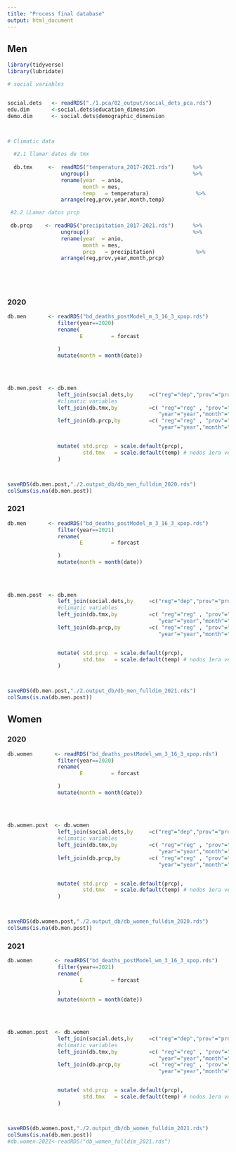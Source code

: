 ```yaml
---
title: "Process final database"
output: html_document
---
```





## Men

```r

library(tidyverse)
library(lubridate)

# social variables


social.dets   <- readRDS("./1.pca/02_output/social_dets_pca.rds") 
edu.dim       <-social.dets$education_dimension
demo.dim      <- social.dets$demographic_dimension



# Climatic data
  
  #2.1 llamar datos de tmx
  
  db.tmx     <-  readRDS("temperatura_2017-2021.rds")      %>%
                 ungroup()                                 %>% 
                 rename(year  = anio,
                        month = mes,
                        temp   = temperatura)               %>% 
                 arrange(reg,prov,year,month,temp)

 #2.2 LLamar datos prcp 
  
 db.prcp    <- readRDS("precipitation_2017-2021.rds")      %>%
                 ungroup()                                 %>% 
                 rename(year  = anio,
                        month = mes,
                        prcp   = precipitation)             %>% 
                 arrange(reg,prov,year,month,prcp)
 
 
 



```

### 2020


```r


db.men       <- readRDS("bd_deaths_postModel_m_3_16_3_xpop.rds")                      %>% 
                filter(year==2020)                                                    %>% 
                rename(
                       E         = forcast

                )                                                                     %>% 
                mutate(month = month(date))
         
  
  
  
db.men.post  <- db.men                                                               %>% 
                left_join(social.dets,by     =c("reg"="dep","prov"="prov"))          %>% 
                #climatic variables
                left_join(db.tmx,by          =c( "reg"="reg" , "prov"="prov",
                                                "year"="year","month"="month"))      %>% 
                left_join(db.prcp,by         =c( "reg"="reg" , "prov"="prov",
                                                "year"="year","month"="month"))      %>% 


                mutate( std.prcp  = scale.default(prcp),
                        std.tmx   = scale.default(temp) # nodos 1era version del modelamiento no resulto relevante
                )



saveRDS(db.men.post,"./2.output_db/db_men_fulldim_2020.rds")
colSums(is.na(db.men.post))  
```


### 2021 

```r

db.men       <- readRDS("bd_deaths_postModel_m_3_16_3_xpop.rds")                      %>% 
                filter(year==2021)                                                    %>% 
                rename(
                       E         = forcast

                )                                                                     %>% 
                mutate(month = month(date))
         
  
  
  
db.men.post  <- db.men                                                               %>% 
                left_join(social.dets,by     =c("reg"="dep","prov"="prov"))          %>% 
                #climatic variables
                left_join(db.tmx,by          =c( "reg"="reg" , "prov"="prov",
                                                "year"="year","month"="month"))      %>% 
                left_join(db.prcp,by         =c( "reg"="reg" , "prov"="prov",
                                                "year"="year","month"="month"))      %>% 


                mutate( std.prcp  = scale.default(prcp),
                        std.tmx   = scale.default(temp) # nodos 1era version del modelamiento no resulto relevante
                )



saveRDS(db.men.post,"./2.output_db/db_men_fulldim_2021.rds")
colSums(is.na(db.men.post))  


```

## Women


### 2020

```r
db.women       <- readRDS("bd_deaths_postModel_wm_3_16_3_xpop.rds")                      %>% 
                filter(year==2020)                                                    %>% 
                rename(
                       E         = forcast

                )                                                                     %>% 
                mutate(month = month(date))
         
  
  
  
db.women.post  <- db.women                                                               %>% 
                left_join(social.dets,by     =c("reg"="dep","prov"="prov"))          %>% 
                #climatic variables
                left_join(db.tmx,by          =c( "reg"="reg" , "prov"="prov",
                                                "year"="year","month"="month"))      %>% 
                left_join(db.prcp,by         =c( "reg"="reg" , "prov"="prov",
                                                "year"="year","month"="month"))      %>% 


                mutate( std.prcp  = scale.default(prcp),
                        std.tmx   = scale.default(temp) # nodos 1era version del modelamiento no resulto relevante
                )



saveRDS(db.women.post,"./2.output_db/db_women_fulldim_2020.rds")
colSums(is.na(db.men.post))  
```


### 2021 

```r
db.women       <- readRDS("bd_deaths_postModel_wm_3_16_3_xpop.rds")                      %>% 
                filter(year==2021)                                                    %>% 
                rename(
                       E         = forcast

                )                                                                     %>% 
                mutate(month = month(date))
         
  
  
  
db.women.post  <- db.women                                                               %>% 
                left_join(social.dets,by     =c("reg"="dep","prov"="prov"))          %>% 
                #climatic variables
                left_join(db.tmx,by          =c( "reg"="reg" , "prov"="prov",
                                                "year"="year","month"="month"))      %>% 
                left_join(db.prcp,by         =c( "reg"="reg" , "prov"="prov",
                                                "year"="year","month"="month"))      %>% 


                mutate( std.prcp  = scale.default(prcp),
                        std.tmx   = scale.default(temp) # nodos 1era version del modelamiento no resulto relevante
                )



saveRDS(db.women.post,"./2.output_db/db_women_fulldim_2021.rds")
colSums(is.na(db.men.post))  
#db.women.2021<-readRDS("db_women_fulldim_2021.rds")
```

